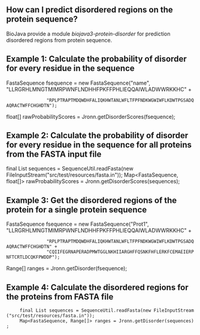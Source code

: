 ==How can I predict disordered regions on the protein sequence?==

BioJava provide a module ''biojava3-protein-disorder'' for prediction disordered regions from protein sequence. 

==Example 1: Calculate the probability of disorder for every residue in the sequence ==
<java>
FastaSequence fsequence = new FastaSequence("name", "LLRGRHLMNGTMIMRPWNFLNDHHFPKFFPHLIEQQAIWLADWWRKKHC" +
				"RPLPTRAPTMDQWDHFALIQKHWTANLWFLTFPFNDKWGWIWFLKDWTPGSADQAQRACTWFFCHGHDTN");
float[]	rawProbabilityScores = Jronn.getDisorderScores(fsequence);
</java>

==Example 2: Calculate the probability of disorder for every residue in the sequence for all proteins from the FASTA input file ==
<java>
final List<FastaSequence> sequences = SequenceUtil.readFasta(new FileInputStream("src/test/resources/fasta.in"));
Map<FastaSequence, float[]> rawProbabilityScores = Jronn.getDisorderScores(sequences); 
</java>

==Example 3: Get the disordered regions of the protein for a single protein sequence ==
<java>
FastaSequence fsequence = new FastaSequence("Prot1", "LLRGRHLMNGTMIMRPWNFLNDHHFPKFFPHLIEQQAIWLADWWRKKHC" +
				"RPLPTRAPTMDQWDHFALIQKHWTANLWFLTFPFNDKWGWIWFLKDWTPGSADQAQRACTWFFCHGHDTN" +
				"CQIIFEGRNAPERADPMWTGGLNKHIIARGHFFQSNKFHFLERKFCEMAEIERPNFTCRTLDCQKFPWDDP");
Range[] ranges = Jronn.getDisorder(fsequence);
</java>

==Example 4: Calculate the disordered regions for the proteins from FASTA file ==
<java>
      final List<FastaSequence> sequences = SequenceUtil.readFasta(new FileInputStream("src/test/resources/fasta.in"));
      Map<FastaSequence, Range[]> ranges = Jronn.getDisorder(sequences);

</java>